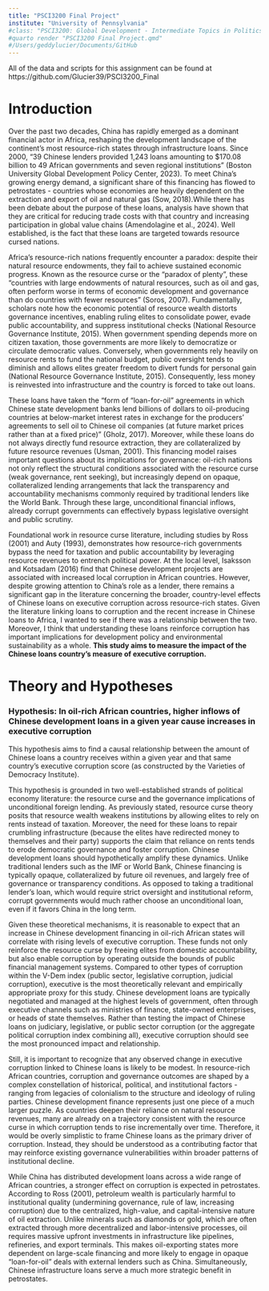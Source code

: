 ```yaml
---
title: "PSCI3200 Final Project"
institute: "University of Pennsylvania"
#class: "PSCI3200: Global Development - Intermediate Topics in Politics, Policy, and Data
#quarto render "PSCI3200 Final Project.qmd"
#/Users/geddylucier/Documents/GitHub
---
```


All of the data and scripts for this assignment can be found at https://github.com/Glucier39/PSCI3200_Final

# Introduction


Over the past two decades, China has rapidly emerged as a dominant financial actor in Africa, reshaping the development landscape of the continent’s most resource-rich states through infrastructure loans. Since 2000, “39 Chinese lenders provided 1,243 loans amounting to $170.08 billion to 49 African governments and seven regional institutions” (Boston University Global Development Policy Center, 2023). To meet China's growing energy demand, a significant share of this financing has flowed to petrostates - countries whose economies are heavily dependent on the extraction and export of oil and natural gas (Sow, 2018).While there has been debate about the purpose of these loans, analysis have shown that they are critical for reducing trade costs with that country and increasing participation in global value chains (Amendolagine et al., 2024). Well established, is the fact that these loans are targeted towards resource cursed nations. 

Africa’s resource-rich nations frequently encounter a paradox: despite their natural resource endowments, they fail to achieve sustained economic progress. Known as the resource curse or the “paradox of plenty”, these “countries with large endowments of natural resources, such as oil and gas, often perform worse in terms of economic development and governance than do countries with fewer resources” (Soros, 2007). Fundamentally, scholars note how the economic potential of resource wealth distorts governance incentives, enabling ruling elites to consolidate power, evade public accountability, and suppress institutional checks (National Resource Governance Institute, 2015). When government spending depends more on citizen taxation, those governments are more likely to democratize or circulate democratic values. Conversely, when governments rely heavily on resource rents to fund the national budget, public oversight tends to diminish and allows elites greater freedom to divert funds for personal gain (National Resource Governance Institute, 2015). Consequently, less money is reinvested into infrastructure and the country is forced to take out loans.

These loans have taken the "form of “loan-for-oil” agreements in which Chinese state development banks lend billions of dollars to oil-producing countries at below-market interest rates in exchange for the producers’ agreements to sell oil to Chinese oil companies (at future market prices rather than at a fixed price)" (Gholz, 2017). Moreover, while these loans do not always directly fund resource extraction, they are collateralized by future resource revenues (Usman, 2001). This financing model raises important questions about its implications for governance: oil-rich nations not only reflect the structural conditions associated with the resource curse (weak governance, rent seeking), but increasingly depend on opaque, collateralized lending arrangements that lack the transparency and accountability mechanisms commonly required by traditional lenders like the World Bank. Through these large, unconditional financial inflows, already corrupt governments can effectively bypass legislative oversight and public scrutiny.

Foundational work in resource curse literature, including studies by Ross (2001) and Auty (1993), demonstrates how resource-rich governments bypass the need for taxation and public accountability by leveraging resource revenues to entrench political power. At the local level, Isaksson and Kotsadam (2016) find that Chinese development projects are associated with increased local corruption in African countries. However, despite growing attention to China's role as a lender, there remains a significant gap in the literature concerning the broader, country-level effects of Chinese loans on executive corruption across resource-rich states. Given the literature linking loans to corruption and the recent increase in Chinese loans to Africa, I wanted to see if there was a relationship between the two. Moreover, I think that understanding these loans reinforce corruption has important implications for development policy and environmental sustainability as a whole. **This study aims to measure the impact of the Chinese loans country's measure of executive corruption.**



# Theory and Hypotheses

### Hypothesis: In oil-rich African countries, higher inflows of Chinese development loans in a given year cause increases in executive corruption

This hypothesis aims to find a causal relationship between the amount of Chinese loans a country receives within a given year and that same country’s executive corruption score (as constructed by the Varieties of Democracy Institute).

This hypothesis is grounded in two well-established strands of political economy literature: the resource curse and the governance implications of unconditional foreign lending. As previously stated, resource curse theory posits that resource wealth weakens institutions by allowing elites to rely on rents instead of taxation. Moreover, the need for these loans to repair crumbling infrastructure (because the elites have redirected money to themselves and their party)  supports the claim that reliance on rents tends to erode democratic governance and foster corruption. Chinese development loans should hypothetically amplify these dynamics. Unlike traditional lenders such as the IMF or World Bank, Chinese financing is typically opaque, collateralized by future oil revenues, and largely free of governance or transparency conditions. As opposed to taking a traditional lender’s loan, which would require strict oversight and institutional reform, corrupt governments would much rather choose an unconditional loan, even if it favors China in the long term. 

Given these theoretical mechanisms, it is reasonable to expect that an increase in Chinese development financing in oil-rich African states will correlate with rising levels of executive corruption. These funds not only reinforce the resource curse by freeing elites from domestic accountability, but also enable corruption by operating outside the bounds of public financial management systems. Compared to other types of corruption within the V-Dem index (public sector, legislative corruption, judicial corruption), executive is the most theoretically relevant and empirically appropriate proxy for this study. Chinese development loans are typically negotiated and managed at the highest levels of government, often through executive channels such as ministries of finance, state-owned enterprises, or heads of state themselves. Rather than testing the impact of Chinese loans on judiciary, legislative, or public sector corruption (or the aggregate political corruption index combining all), executive corruption should see the most pronounced impact and relationship. 


Still, it is important to recognize that any observed change in executive corruption linked to Chinese loans is likely to be modest. In resource-rich African countries, corruption and governance outcomes are shaped by a complex constellation of historical, political, and institutional factors - ranging from legacies of colonialism to the structure and ideology of ruling parties. Chinese development finance represents just one piece of a much larger puzzle. As countries deepen their reliance on natural resource revenues, many are already on a trajectory consistent with the resource curse in which corruption tends to rise incrementally over time. Therefore, it would be overly simplistic to frame Chinese loans as the primary driver of corruption. Instead, they should be understood as a contributing factor that may reinforce existing governance vulnerabilities within broader patterns of institutional decline.

While China has distributed development loans across a wide range of African countries, a stronger effect on corruption is expected in petrostates. According to Ross (2001), petroleum wealth is particularly harmful to institutional quality (undermining governance, rule of law, increasing corruption) due to the centralized, high-value, and capital-intensive nature of oil extraction. Unlike minerals such as diamonds or gold, which are often extracted through more decentralized and labor-intensive processes, oil requires massive upfront investments in infrastructure like pipelines, refineries, and export terminals. This makes oil-exporting states more dependent on large-scale financing and more likely to engage in opaque "loan-for-oil" deals with external lenders such as China. Simultaneously, Chinese infrastructure loans serve a much more strategic benefit in petrostates. 


